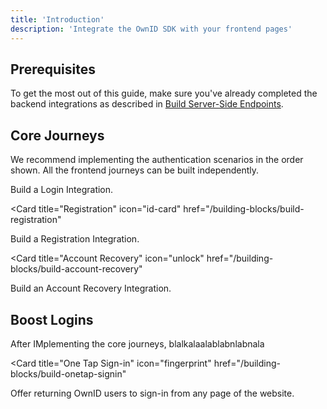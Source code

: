 ```yaml
---
title: 'Introduction'
description: 'Integrate the OwnID SDK with your frontend pages'
---
```


## Prerequisites
To get the most out of this guide, make sure you've already completed the backend integrations as described in [Build Server-Side Endpoints](/building-blocks/build-server-endpoints).

## Core Journeys

We recommend implementing the authentication scenarios in the order shown. All the frontend journeys can be built independently.

<CardGroup>

<Card title="Login [Start Here]" icon="user" href="/building-blocks/build-login">
Build a Login Integration.
</Card>

<Card
  title="Registration"
  icon="id-card"
  href="/building-blocks/build-registration"
>
Build a Registration Integration.

</Card>

<Card
  title="Account Recovery"
  icon="unlock"
  href="/building-blocks/build-account-recovery"
>
Build an Account Recovery Integration. 

</Card>

</CardGroup>

## Boost Logins

After IMplementing the core journeys, blalkalaalablabnlabnala

<CardGroup>

<Card
  title="One Tap Sign-in"
  icon="fingerprint"
  href="/building-blocks/build-onetap-signin"
>
Offer returning OwnID users to sign-in from any page of the website.         

</Card>

</CardGroup>
